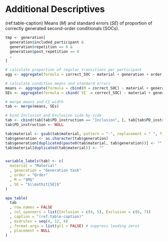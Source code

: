 
# Additional Descriptives

(ref:table-caption) Means ($M$) and standard errors ($\mathit{SE}$) of proportion of correctly generated second-order conditionals (SOCs).


```r
tmp <- generation[
  generation$included_participant &
  generation$repetition == 0 &
  generation$post_repetition == 0
  , 
]

# calculate proportion of regular transitions per participant
agg <- aggregate(formula = correct_SOC ~ material + generation + order + PD_instruction + id, data = tmp, FUN = mean, na.rm = TRUE)

# calculate condition means and standard errors
means <- aggregate(formula = cbind(M = correct_SOC) ~ material + generation + order + PD_instruction, data = agg, FUN = mean)
SEs <- aggregate(formula = cbind(`SE` = correct_SOC) ~ material + generation + order + PD_instruction, data = agg, FUN = se)

# merge means and CI width
tab <- merge(means, SEs)

# bind Inclusion and Exclusion side-by-side
tab <- cbind(tab[tab$PD_instruction == "Inclusion", ], tab[tab$PD_instruction == "Exclusion", c("M", "SE")])
tab$PD_instruction <- NULL

tab$material <- gsub(tab$material, pattern = "-", replacement = " ", fixed = TRUE)
tab$generation <- as.character(tab$generation)
tab$generation[duplicated(paste0(tab$material, tab$generation))] <- ""
tab$material[duplicated(tab$material)] <- ""


variable_labels(tab) <- c(
  material = "Material"
  , generation = "Generation task"
  , order = "Order"
  , M = "$M$"
  , SE = "$\\mathit{SE}$"
)

apa_table(
  tab
  , row.names = FALSE
  , col_spanners = list(Inclusion = c(4, 5), Exclusion = c(6, 7))
  , caption = "(ref:table-caption)"
  , midrules = seq(4, 12, 4)
  , format.args = list(gt1 = FALSE) # suppress leading zeros
  , placement = NULL
)
```
